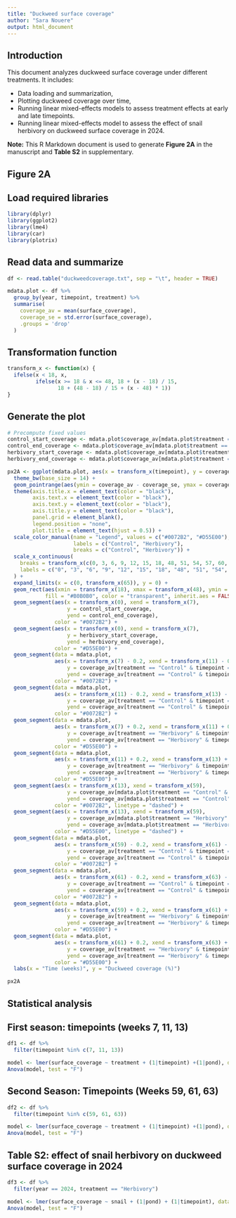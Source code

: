 ---
title: "Duckweed surface coverage"
author: "Sara Nouere"
output: html_document
---
## Introduction
This document analyzes duckweed surface coverage under different treatments. It includes:

- Data loading and summarization,
- Plotting duckweed coverage over time,
- Running linear mixed-effects models to assess treatment effects at early and late timepoints.
- Running linear mixed-effects model to assess the effect of snail herbivory on duckweed surface coverage in 2024.

**Note:** This R Markdown document is used to generate **Figure 2A** in the manuscript and **Table S2** in supplementary.

## Figure 2A
## Load required libraries

```{r,echo=FALSE, message=FALSE, warning=FALSE}
library(dplyr)
library(ggplot2)
library(lme4)
library(car)
library(plotrix)
```

## Read data and summarize

```{r,echo=FALSE, message=FALSE, warning=FALSE}
df <- read.table("duckweedcoverage.txt", sep = "\t", header = TRUE)

mdata.plot <- df %>%
  group_by(year, timepoint, treatment) %>%
  summarise(
    coverage_av = mean(surface_coverage),
    coverage_se = std.error(surface_coverage),
    .groups = 'drop'
  )

```

## Transformation function

```{r,echo=FALSE, message=FALSE, warning=FALSE}
transform_x <- function(x) {
  ifelse(x < 18, x, 
         ifelse(x >= 18 & x <= 48, 18 + (x - 18) / 15, 
                18 + (48 - 18) / 15 + (x - 48) * 1))
}                          
```

## Generate the plot

```{r,echo=FALSE, message=FALSE, warning=FALSE}
# Precompute fixed values
control_start_coverage <- mdata.plot$coverage_av[mdata.plot$treatment == "Control" & mdata.plot$timepoint == 0]
control_end_coverage <- mdata.plot$coverage_av[mdata.plot$treatment == "Control" & mdata.plot$timepoint == 7]
herbivory_start_coverage <- mdata.plot$coverage_av[mdata.plot$treatment == "Herbivory" & mdata.plot$timepoint == 0]
herbivory_end_coverage <- mdata.plot$coverage_av[mdata.plot$treatment == "Herbivory" & mdata.plot$timepoint == 7]

px2A <- ggplot(mdata.plot, aes(x = transform_x(timepoint), y = coverage_av, color = treatment)) +
  theme_bw(base_size = 14) +
  geom_pointrange(aes(ymin = coverage_av - coverage_se, ymax = coverage_av + coverage_se), position = position_dodge(0.9)) +
  theme(axis.title.x = element_text(color = "black"),
        axis.text.x = element_text(color = "black"),
        axis.text.y = element_text(color = "black"),
        axis.title.y = element_text(color = "black"),
        panel.grid = element_blank(),
        legend.position = "none",
        plot.title = element_text(hjust = 0.5)) +
  scale_color_manual(name = "Legend", values = c("#0072B2", "#D55E00"),
                     labels = c("Control", "Herbivory"),
                     breaks = c("Control", "Herbivory")) +
  scale_x_continuous(
    breaks = transform_x(c(0, 3, 6, 9, 12, 15, 18, 48, 51, 54, 57, 60, 63)),
    labels = c("0", "3", "6", "9", "12", "15", "18", "48", "51", "54", "57", "60", "63")
  ) +
  expand_limits(x = c(0, transform_x(65)), y = 0) +
  geom_rect(aes(xmin = transform_x(18), xmax = transform_x(48), ymin = -Inf, ymax = Inf),
            fill = "#B0B0B0", color = "transparent", inherit.aes = FALSE) +
  geom_segment(aes(x = transform_x(0), xend = transform_x(7),
                   y = control_start_coverage,
                   yend = control_end_coverage),
               color = "#0072B2") +
  geom_segment(aes(x = transform_x(0), xend = transform_x(7),
                   y = herbivory_start_coverage,
                   yend = herbivory_end_coverage),
               color = "#D55E00") +
  geom_segment(data = mdata.plot,
               aes(x = transform_x(7) - 0.2, xend = transform_x(11) - 0.2,
                   y = coverage_av[treatment == "Control" & timepoint == 7],
                   yend = coverage_av[treatment == "Control" & timepoint == 11]),
               color = "#0072B2") +
  geom_segment(data = mdata.plot,
               aes(x = transform_x(11) - 0.2, xend = transform_x(13) - 0.2,
                   y = coverage_av[treatment == "Control" & timepoint == 11],
                   yend = coverage_av[treatment == "Control" & timepoint == 13]),
               color = "#0072B2") +
  geom_segment(data = mdata.plot,
               aes(x = transform_x(7) + 0.2, xend = transform_x(11) + 0.2,
                   y = coverage_av[treatment == "Herbivory" & timepoint == 7],
                   yend = coverage_av[treatment == "Herbivory" & timepoint == 11]),
               color = "#D55E00") +
  geom_segment(data = mdata.plot,
               aes(x = transform_x(11) + 0.2, xend = transform_x(13) + 0.2,
                   y = coverage_av[treatment == "Herbivory" & timepoint == 11],
                   yend = coverage_av[treatment == "Herbivory" & timepoint == 13]),
               color = "#D55E00") +
  geom_segment(aes(x = transform_x(13), xend = transform_x(59),
                   y = coverage_av[mdata.plot$treatment == "Control" & mdata.plot$timepoint == 13],
                   yend = coverage_av[mdata.plot$treatment == "Control" & mdata.plot$timepoint == 59]),
               color = "#0072B2", linetype = "dashed") +
  geom_segment(aes(x = transform_x(13), xend = transform_x(59),
                   y = coverage_av[mdata.plot$treatment == "Herbivory" & mdata.plot$timepoint == 13],
                   yend = coverage_av[mdata.plot$treatment == "Herbivory" & mdata.plot$timepoint == 59]),
               color = "#D55E00", linetype = "dashed") +
  geom_segment(data = mdata.plot,
               aes(x = transform_x(59) - 0.2, xend = transform_x(61) - 0.2,
                   y = coverage_av[treatment == "Control" & timepoint == 59],
                   yend = coverage_av[treatment == "Control" & timepoint == 61]),
               color = "#0072B2") +
  geom_segment(data = mdata.plot,
               aes(x = transform_x(61) - 0.2, xend = transform_x(63) - 0.2,
                   y = coverage_av[treatment == "Control" & timepoint == 61],
                   yend = coverage_av[treatment == "Control" & timepoint == 63]),
               color = "#0072B2") +
  geom_segment(data = mdata.plot,
               aes(x = transform_x(59) + 0.2, xend = transform_x(61) + 0.2,
                   y = coverage_av[treatment == "Herbivory" & timepoint == 59],
                   yend = coverage_av[treatment == "Herbivory" & timepoint == 61]),
               color = "#D55E00") +
  geom_segment(data = mdata.plot,
               aes(x = transform_x(61) + 0.2, xend = transform_x(63) + 0.2,
                   y = coverage_av[treatment == "Herbivory" & timepoint == 61],
                   yend = coverage_av[treatment == "Herbivory" & timepoint == 63]),
               color = "#D55E00") +
  labs(x = "Time (weeks)", y = "Duckweed coverage (%)")

px2A
```

## Statistical analysis
## First season: timepoints (weeks 7, 11, 13)

```{r,echo=FALSE, message=FALSE, warning=FALSE}
df1 <- df %>%
  filter(timepoint %in% c(7, 11, 13))

model <- lmer(surface_coverage ~ treatment + (1|timepoint) +(1|pond), data = df1)
Anova(model, test = "F")
```

## Second Season: Timepoints (Weeks 59, 61, 63)

```{r,echo=FALSE, message=FALSE, warning=FALSE}
df2 <- df %>%
  filter(timepoint %in% c(59, 61, 63))

model <- lmer(surface_coverage ~ treatment + (1|timepoint) +(1|pond), data = df2)
Anova(model, test = "F")
```

## Table S2: effect of snail herbivory on duckweed surface coverage in 2024

```{r,echo=FALSE, message=FALSE, warning=FALSE}

df3 <- df %>%
  filter(year == 2024, treatment == "Herbivory")

model <- lmer(surface_coverage ~ snail + (1|pond) + (1|timepoint), data = df3)
Anova(model, test = "F")

```

